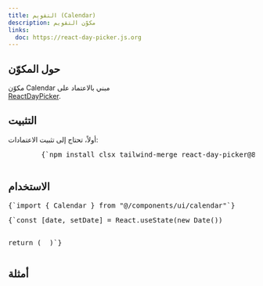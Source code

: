 ```yaml
---
title: التقويم (Calendar)
description: مكوّن التقويم
links:
  doc: https://react-day-picker.js.org
---
```


<ComponentPreview name="calendar-demo" />

## حول المكوّن

مكوّن <MdxBadge>Calendar</MdxBadge> مبني بالاعتماد على  
[ReactDayPicker](https://daypicker.dev/).

## التثبيت
<div className="not-prose px-4 md:px-0">
  <Step>
    <StepItem title="تثبيت الاعتمادات (Dependencies)">
      أولاً، تحتاج إلى تثبيت الاعتمادات:
      <Pre className="language-bash">
        {`npm install clsx tailwind-merge react-day-picker@8.10.1 date-fns`}
      </Pre>
    </StepItem>
    <StepItem title="إنشاء ملف utils.ts">
      <ComponentUtilsText />
      <ComponentUtils />
    </StepItem>
    <StepItem title="إنشاء مكوّن التقويم (Calendar Component)">
      <ComponentSource name="calendar-demo" />
    </StepItem>
  </Step>
</div>

## الاستخدام

<div className="not-prose space-y-6">
  <Pre>{`import { Calendar } from "@/components/ui/calendar"`}</Pre>
  <Pre>{`const [date, setDate] = React.useState<Date | undefined>(new Date())
 
return (
  <Calendar
    mode="single"
    selected={date}
    onSelect={setDate}
    className="rounded-md border"
  />
)`}</Pre>
</div>

## أمثلة
<ComponentPreview name="date-picker-demo" />
